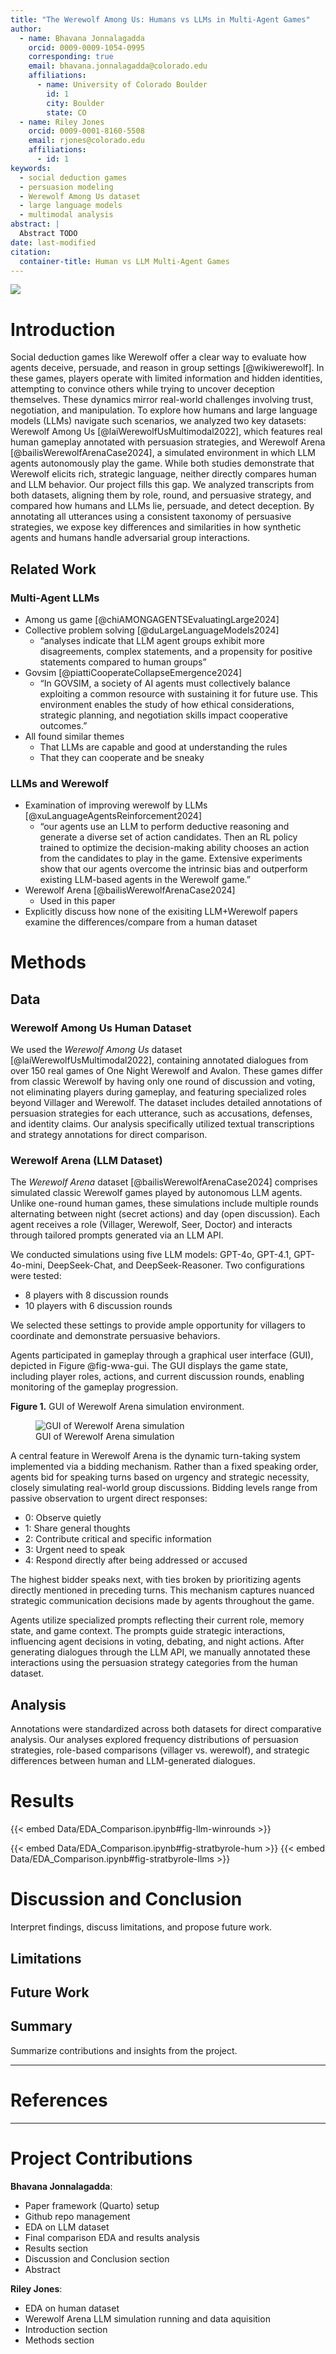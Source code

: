 ```yaml
---
title: "The Werewolf Among Us: Humans vs LLMs in Multi-Agent Games"
author:
  - name: Bhavana Jonnalagadda
    orcid: 0009-0009-1054-0995
    corresponding: true
    email: bhavana.jonnalagadda@colorado.edu
    affiliations:
      - name: University of Colorado Boulder
        id: 1
        city: Boulder
        state: CO
  - name: Riley Jones
    orcid: 0009-0001-8160-5508
    email: rjones@colorado.edu
    affiliations:
      - id: 1
keywords:
  - social deduction games
  - persuasion modeling
  - Werewolf Among Us dataset
  - large language models
  - multimodal analysis
abstract: |
  Abstract TODO
date: last-modified
citation:
  container-title: Human vs LLM Multi-Agent Games
---
```


::: {.content-visible when-format="html"}
::: {.column-margin}
![](Images/logo.png)
:::
:::

# Introduction

<!-- TODO: Broken for some reason?!?!? Fix -->
<!-- ::: {.content-hidden unless-format="latex"}
::: {.callout-tip}
## View Online
This PDF's content, the source code notebooks, along with live interactive versions of all figures (and more!) is available at the website version of this paper: [https://cuboulder-ds.github.io/CSCI-5423-Final](https://cuboulder-ds.github.io/CSCI-5423-Final)
:::
::: -->


Social deduction games like Werewolf offer a clear way to evaluate how agents deceive, persuade, and reason in group settings [@wikiwerewolf]. In these games, players operate with limited information and hidden identities, attempting to convince others while trying to uncover deception themselves. These dynamics mirror real-world challenges involving trust, negotiation, and manipulation. To explore how humans and large language models (LLMs) navigate such scenarios, we analyzed two key datasets: Werewolf Among Us [@laiWerewolfUsMultimodal2022], which features real human gameplay annotated with persuasion strategies, and Werewolf Arena [@bailisWerewolfArenaCase2024], a simulated environment in which LLM agents autonomously play the game. While both studies demonstrate that Werewolf elicits rich, strategic language, neither directly compares human and LLM behavior. Our project fills this gap. We analyzed transcripts from both datasets, aligning them by role, round, and persuasive strategy, and compared how humans and LLMs lie, persuade, and detect deception. By annotating all utterances using a consistent taxonomy of persuasive strategies, we expose key differences and similarities in how synthetic agents and humans handle adversarial group interactions.


## Related Work

### Multi-Agent LLMs

- Among us game [@chiAMONGAGENTSEvaluatingLarge2024]
- Collective problem solving [@duLargeLanguageModels2024]
  - "analyses indicate that LLM agent groups exhibit more disagreements, complex statements, and a propensity for positive statements compared to human groups"
- Govsim [@piattiCooperateCollapseEmergence2024]
  - "In GOVSIM, a society of AI agents must collectively balance exploiting a common resource with sustaining it for future use. This environment enables the study of how ethical considerations, strategic planning, and negotiation skills impact cooperative outcomes."
- All found similar themes
  - That LLMs are capable and good at understanding the rules
  - That they can cooperate and be sneaky

### LLMs and Werewolf

- Examination of improving werewolf by LLMs [@xuLanguageAgentsReinforcement2024]
  - "our agents use an LLM to perform deductive reasoning and generate a diverse set of action candidates. Then an RL policy trained to optimize the decision-making ability chooses an action from the candidates to play in the game. Extensive experiments show that our agents overcome the intrinsic bias and outperform existing LLM-based agents in the Werewolf game."
- Werewolf Arena [@bailisWerewolfArenaCase2024]
  - Used in this paper
- Explicitly discuss how none of the exisiting LLM+Werewolf papers examine the differences/compare from a human dataset

# Methods

## Data

### Werewolf Among Us Human Dataset

We used the *Werewolf Among Us* dataset \[@laiWerewolfUsMultimodal2022], containing annotated dialogues from over 150 real games of One Night Werewolf and Avalon. These games differ from classic Werewolf by having only one round of discussion and voting, not eliminating players during gameplay, and featuring specialized roles beyond Villager and Werewolf. The dataset includes detailed annotations of persuasion strategies for each utterance, such as accusations, defenses, and identity claims. Our analysis specifically utilized textual transcriptions and strategy annotations for direct comparison.

### Werewolf Arena (LLM Dataset)

The *Werewolf Arena* dataset \[@bailisWerewolfArenaCase2024] comprises simulated classic Werewolf games played by autonomous LLM agents. Unlike one-round human games, these simulations include multiple rounds alternating between night (secret actions) and day (open discussion). Each agent receives a role (Villager, Werewolf, Seer, Doctor) and interacts through tailored prompts generated via an LLM API.

We conducted simulations using five LLM models: GPT-4o, GPT-4.1, GPT-4o-mini, DeepSeek-Chat, and DeepSeek-Reasoner. Two configurations were tested:

* 8 players with 8 discussion rounds
* 10 players with 6 discussion rounds

We selected these settings to provide ample opportunity for villagers to coordinate and demonstrate persuasive behaviors.

Agents participated in gameplay through a graphical user interface (GUI), depicted in Figure @fig-wwa-gui. The GUI displays the game state, including player roles, actions, and current discussion rounds, enabling monitoring of the gameplay progression.

**Figure 1.** GUI of Werewolf Arena simulation environment.

![GUI of Werewolf Arena simulation](Images/WWA_GUI.png){#fig-wwa-gui}



A central feature in Werewolf Arena is the dynamic turn-taking system implemented via a bidding mechanism. Rather than a fixed speaking order, agents bid for speaking turns based on urgency and strategic necessity, closely simulating real-world group discussions. Bidding levels range from passive observation to urgent direct responses:

* 0: Observe quietly
* 1: Share general thoughts
* 2: Contribute critical and specific information
* 3: Urgent need to speak
* 4: Respond directly after being addressed or accused

The highest bidder speaks next, with ties broken by prioritizing agents directly mentioned in preceding turns. This mechanism captures nuanced strategic communication decisions made by agents throughout the game.

Agents utilize specialized prompts reflecting their current role, memory state, and game context. The prompts guide strategic interactions, influencing agent decisions in voting, debating, and night actions. After generating dialogues through the LLM API, we manually annotated these interactions using the persuasion strategy categories from the human dataset.

## Analysis

Annotations were standardized across both datasets for direct comparative analysis. Our analyses explored frequency distributions of persuasion strategies, role-based comparisons (villager vs. werewolf), and strategic differences between human and LLM-generated dialogues.


# Results

{{< embed Data/EDA_Comparison.ipynb#fig-llm-winrounds >}}

{{< embed Data/EDA_Comparison.ipynb#fig-stratbyrole-hum >}}
{{< embed Data/EDA_Comparison.ipynb#fig-stratbyrole-llms >}}

# Discussion and Conclusion

Interpret findings, discuss limitations, and propose future work.

## Limitations

## Future Work

## Summary

Summarize contributions and insights from the project.

---

<!-- See https://quarto.org/docs/authoring/citations.html -->
# References

::: {#refs}
:::

---

# Project Contributions

**Bhavana Jonnalagadda**:

- Paper framework (Quarto) setup
- Github repo management
- EDA on LLM dataset
- Final comparison EDA and results analysis
- Results section
- Discussion and Conclusion section
- Abstract

**Riley Jones**:

- EDA on human dataset
- Werewolf Arena LLM simulation running and data aquisition
- Introduction section
- Methods section
